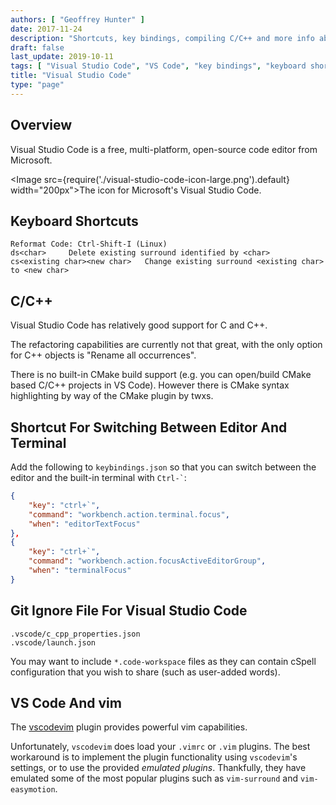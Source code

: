 ```yaml
---
authors: [ "Geoffrey Hunter" ]
date: 2017-11-24
description: "Shortcuts, key bindings, compiling C/C++ and more info about the Visual Studio Code IDE."
draft: false
last_update: 2019-10-11
tags: [ "Visual Studio Code", "VS Code", "key bindings", "keyboard shortcuts", "C", "C++", "IDEs", "integrated development environment", "terminal", "editor", "Microsoft", "vim" ]
title: "Visual Studio Code"
type: "page"
---
```


## Overview

Visual Studio Code is a free, multi-platform, open-source code editor from Microsoft.

<Image src={require('./visual-studio-code-icon-large.png').default} width="200px">The icon for Microsoft's Visual Studio Code.</Image>

## Keyboard Shortcuts

```
Reformat Code: Ctrl-Shift-I (Linux)
ds<char>     Delete existing surround identified by <char>
cs<existing char><new char>   Change existing surround <existing char> to <new char>
```

## C/C++

Visual Studio Code has relatively good support for C and C++.

The refactoring capabilities are currently not that great, with the only option for C++ objects is "Rename all occurrences".

There is no built-in CMake build support (e.g. you can open/build CMake based C/C++ projects in VS Code). However there is CMake syntax highlighting by way of the CMake plugin by twxs.

## Shortcut For Switching Between Editor And Terminal

Add the following to `keybindings.json` so that you can switch between the editor and the built-in terminal with `` Ctrl-` ``:

```json
{
    "key": "ctrl+`",
    "command": "workbench.action.terminal.focus",
    "when": "editorTextFocus"
},
{
    "key": "ctrl+`",
    "command": "workbench.action.focusActiveEditorGroup",
    "when": "terminalFocus"
}
```

## Git Ignore File For Visual Studio Code

```text
.vscode/c_cpp_properties.json
.vscode/launch.json
```

You may want to include `*.code-workspace` files as they can contain cSpell configuration that you wish to share (such as user-added words).

## VS Code And vim

The [vscodevim](https://github.com/VSCodeVim/Vim) plugin provides powerful vim capabilities.

Unfortunately, `vscodevim` does load your `.vimrc` or `.vim` plugins. The best workaround is to implement the plugin functionality using `vscodevim`'s settings, or to use the provided _emulated plugins_. Thankfully, they have emulated some of the most popular plugins such as `vim-surround` and `vim-easymotion`.